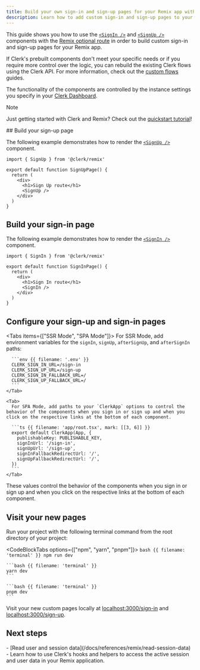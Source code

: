 ```yaml
---
title: Build your own sign-in and sign-up pages for your Remix app with Clerk
description: Learn how to add custom sign-in and sign-up pages to your Remix app with Clerk's prebuilt components.
---
```


This guide shows you how to use the [`<SignIn />`](/docs/components/authentication/sign-in) and [`<SignUp />`](/docs/components/authentication/sign-up) components with the [Remix optional route](https://reactrouter.com/en/main/route/route#optional-segments) in order to build custom sign-in and sign-up pages for your Remix app.

If Clerk's prebuilt components don't meet your specific needs or if you require more control over the logic, you can rebuild the existing Clerk flows using the Clerk API. For more information, check out the [custom flows](/docs/custom-flows/overview) guides.

The functionality of the components are controlled by the instance settings you specify in your [Clerk Dashboard](https://dashboard.clerk.com).

> [!NOTE]
> Just getting started with Clerk and Remix? Check out the [quickstart tutorial](/docs/quickstarts/remix)!

<Steps>
  ## Build your sign-up page

  The following example demonstrates how to render the [`<SignUp />`](/docs/components/authentication/sign-up) component.

  ```tsx {{ filename: 'app/routes/sign-up.$.tsx' }}
  import { SignUp } from '@clerk/remix'

  export default function SignUpPage() {
    return (
      <div>
        <h1>Sign Up route</h1>
        <SignUp />
      </div>
    )
  }
  ```

  ## Build your sign-in page

  The following example demonstrates how to render the [`<SignIn />`](/docs/components/authentication/sign-in) component.

  ```tsx {{ filename: 'app/routes/sign-in.$.tsx' }}
  import { SignIn } from '@clerk/remix'

  export default function SignInPage() {
    return (
      <div>
        <h1>Sign In route</h1>
        <SignIn />
      </div>
    )
  }
  ```

  ## Configure your sign-up and sign-in pages

  <Tabs items={["SSR Mode", "SPA Mode"]}>
    <Tab>
      For SSR Mode, add environment variables for the `signIn`, `signUp`, `afterSignUp`, and `afterSignIn` paths:

      ```env {{ filename: '.env' }}
      CLERK_SIGN_IN_URL=/sign-in
      CLERK_SIGN_UP_URL=/sign-up
      CLERK_SIGN_IN_FALLBACK_URL=/
      CLERK_SIGN_UP_FALLBACK_URL=/
      ```
    </Tab>

    <Tab>
      For SPA Mode, add paths to your `ClerkApp` options to control the behavior of the components when you sign in or sign up and when you click on the respective links at the bottom of each component.

      ```ts {{ filename: 'app/root.tsx', mark: [[3, 6]] }}
      export default ClerkApp(App, {
        publishableKey: PUBLISHABLE_KEY,
        signInUrl: '/sign-in',
        signUpUrl: '/sign-up',
        signInFallbackRedirectUrl: '/',
        signUpFallbackRedirectUrl: '/',
      })
      ```
    </Tab>
  </Tabs>

  These values control the behavior of the components when you sign in or sign up and when you click on the respective links at the bottom of each component.

  ## Visit your new pages

  Run your project with the following terminal command from the root directory of your project:

  <CodeBlockTabs  options={["npm", "yarn", "pnpm"]}>
    ```bash {{ filename: 'terminal' }}
    npm run dev
    ```

    ```bash {{ filename: 'terminal' }}
    yarn dev
    ```

    ```bash {{ filename: 'terminal' }}
    pnpm dev
    ```
  </CodeBlockTabs>

  Visit your new custom pages locally at [localhost:3000/sign-in](http://localhost:3000/sign-in) and [localhost:3000/sign-up](http://localhost:3000/sign-up).
</Steps>

## Next steps

<Cards>
  - [Read user and session data](/docs/references/remix/read-session-data)
  - Learn how to use Clerk's hooks and helpers to access the active session and user data in your Remix application.
</Cards>
